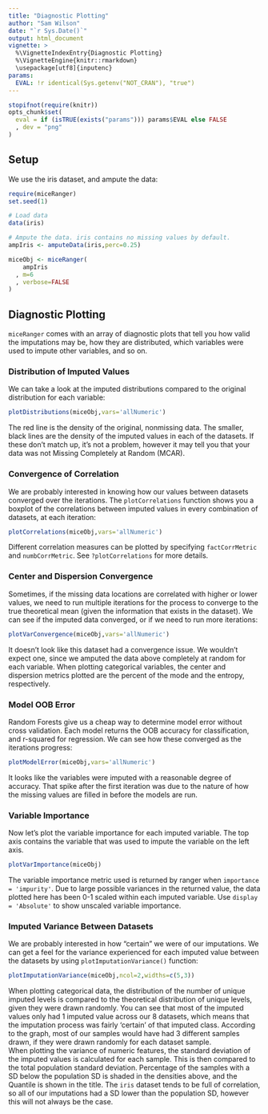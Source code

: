 ---
title: "Diagnostic Plotting"
author: "Sam Wilson"
date: "`r Sys.Date()`"
output: html_document
vignette: >
  %\VignetteIndexEntry{Diagnostic Plotting}
  %\VignetteEngine{knitr::rmarkdown}
  \usepackage[utf8]{inputenc}
params:
  EVAL: !r identical(Sys.getenv("NOT_CRAN"), "true")
---

```{r, SETTINGS-knitr, include=FALSE}
stopifnot(require(knitr))
opts_chunk$set(
  eval = if (isTRUE(exists("params"))) params$EVAL else FALSE
  , dev = "png"
)
```

## Setup  
We use the iris dataset, and ampute the data:  
```{r amputeData,message=FALSE}
require(miceRanger)
set.seed(1)

# Load data
data(iris)

# Ampute the data. iris contains no missing values by default.
ampIris <- amputeData(iris,perc=0.25)

miceObj <- miceRanger(
    ampIris
  , m=6
  , verbose=FALSE
)
```

## Diagnostic Plotting  
  
```miceRanger``` comes with an array of diagnostic plots that tell you how valid the imputations may be, how they are distributed, which variables were used to impute other variables, and so on.  
  
### Distribution of Imputed Values  
We can take a look at the imputed distributions compared to the original distribution for each variable:
```{r plotDistributions}
plotDistributions(miceObj,vars='allNumeric')
```  
  
The red line is the density of the original, nonmissing data. The smaller, black lines are the density of the imputed values in each of the datasets. If these don't match up, it's not a problem, however it may tell you that your data was not Missing Completely at Random (MCAR).  

### Convergence of Correlation
We are probably interested in knowing how our values between datasets converged over the iterations. The ```plotCorrelations``` function shows you a boxplot of the correlations between imputed values in every combination of datasets, at each iteration:  
```{r plotCorrelations}
plotCorrelations(miceObj,vars='allNumeric')
```  

Different correlation measures can be plotted by specifying ```factCorrMetric``` and ```numbCorrMetric```. See ```?plotCorrelations``` for more details.
  
### Center and Dispersion Convergence  
Sometimes, if the missing data locations are correlated with higher or lower values, we need to run multiple iterations for the process to converge to the true theoretical mean (given the information that exists in the dataset). We can see if the imputed data converged, or if we need to run more iterations:  
```{r plotVarConvergence}
plotVarConvergence(miceObj,vars='allNumeric')
```  
  
It doesn't look like this dataset had a convergence issue. We wouldn't expect one, since we amputed the data above completely at random for each variable. When plotting categorical variables, the center and dispersion metrics plotted are the percent of the mode and the entropy, respectively.
  
### Model OOB Error  
Random Forests give us a cheap way to determine model error without cross validation. Each model returns the OOB accuracy for classification, and r-squared for regression. We can see how these converged as the iterations progress:
```{r plotModelError}
plotModelError(miceObj,vars='allNumeric')
```   
  
It looks like the variables were imputed with a reasonable degree of accuracy. That spike after the first iteration was due to the nature of how the missing values are filled in before the models are run.  
  
### Variable Importance  
Now let's plot the variable importance for each imputed variable. The top axis contains the variable that was used to impute the variable on the left axis.  
```{r plotVarImportance}
plotVarImportance(miceObj)
```  
  
The variable importance metric used is returned by ranger when ```importance = 'impurity'```. Due to large possible variances in the returned value, the data plotted here has been 0-1 scaled within each imputed variable. Use ```display = 'Absolute'``` to show unscaled variable importance.

### Imputed Variance Between Datasets  
We are probably interested in how "certain" we were of our imputations. We can get a feel for the variance experienced for each imputed value between the datasets by using ```plotImputationVariance()``` function:
```{r plotImputationVariance, fig.height = 4, fig.width = 8}
plotImputationVariance(miceObj,ncol=2,widths=c(5,3))
```  

When plotting categorical data, the distribution of the number of unique imputed levels is compared to the theoretical distribution of unique levels, given they were drawn randomly. You can see that most of the imputed values only had 1 imputed value across our 8 datasets, which means that the imputation process was fairly 'certain' of that imputed class. According to the graph, most of our samples would have had 3 different samples drawn, if they were drawn randomly for each dataset sample.  
When plotting the variance of numeric features, the standard deviation of the imputed values is calculated for each sample. This is then compared to the total population standard deviation. Percentage of the samples with a SD below the population SD is shaded in the densities above, and the Quantile is shown in the title. The ```iris``` dataset tends to be full of correlation, so all of our imputations had a SD lower than the population SD, however this will not always be the case.  
  